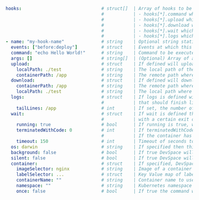 ```yaml
hooks:                              # struct[]  | Array of hooks to be executed. A hook can only have either one of the following fields defined:
                                    #           | - hooks[*].command which will either execute a command locally or remotely in a container
                                    #           | - hooks[*].upload which will upload files or folders into a container
                                    #           | - hooks[*].download which will download files or folder from a container
                                    #           | - hooks[*].wait which will wait for a container to become running or terminate
                                    #           | - hooks[*].logs which will print the logs for a certain container
- name: "my-hook-name"              # string    | Optional string stating the name of this hook configuration
  events: ["before:deploy"]         # struct    | Events at which this hook should get executed
  command: "echo Hello World!"      # string    | Command to be executed when this hook is triggered (if no args a specified, will be executed in a golang shell)
  args: []                          # string[]  | (Optional) Array of arguments for the command of this hook. If this is specified, command has to be present in PATH
  upload:                           # struct    | If defined will upload files or folders into the container.
    localPath: ./test               # string    | The local path of the file or folder
    containerPath: /app             # string    | The remote path where to upload the file or folder into
  download:                         # struct    | If defined will download files or folders from the container.
    containerPath: /app             # string    | The remote path where to download the file or folder from
    localPath: ./test               # string    | The local path where to download the file or folder
  logs:                             # struct    | If logs is defined will print the logs of the target container. This is useful for containers 
                                    #           | that should finish like init containers or job pods. Otherwise this hook will never terminate.
    tailLines: /app                 # int       | If set, the number of lines from the end of the logs to show
  wait:                             # struct    | If wait is defined the hook will wait until the matched pod or container is running or is terminated
                                    #           | with a certain exit code.
    running: true                   # bool      | If running is true, will wait until the matched containers are running. Can be used together with terminatedWithCode.
    terminatedWithCode: 0           # int       | If terminatedWithCode is not nil, will wait until the matched containers are terminated with the given exit code. 
                                    #           | If the container has exited with a different exit code, the hook will fail. Can be used together with running.
    timeout: 150                    # int       | Timeout of seconds to wait for matched containers to reach the given state until the hook will fail.
  os: darwin                        # string    | If specified then this hook is only executed on the given operating system
  background: false                 # bool      | If true DevSpace will not wait for the command to finish and directly move on
  silent: false                     # bool      | If true DevSpace will not print any command output to the console
  container:                        # struct    | If specified, DevSpace will run the command in the container instead of locally
    imageSelector: nginx            # string    | Image of a container by which DevSpace should select the pod
    labelSelector: ...              # struct    | Key Value map of labels and values to select pods with
    containerName: ""               # string    | Container name to use after selecting a pod
    namespace: ""                   # string    | Kubernetes namespace to select pods in
    once: false                     # bool      | If true the command will execute once - unless the targeted container is restarted and the hook is re-executing according to its lifecycle events (default false)
```
